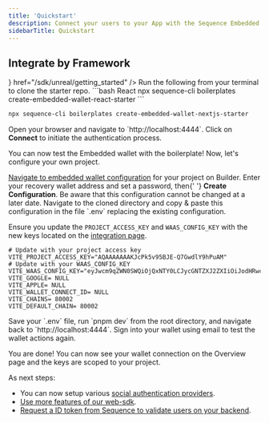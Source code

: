 ---
title: 'Quickstart'
description: Connect your users to your App with the Sequence Embedded Wallet.
sidebarTitle: Quickstart
---

## Integrate by Framework

<CardGroup>
  <Card title="Web SDK" icon="code" href="/sdk/web/wallet-sdk/embedded/getting-started" />
  <Card title="Unity SDK" icon="unity" href="/sdk/unity/overview" />
  <Card title="Unreal SDK" icon={
	<div className="h-6 w-6 fill-gray-800 dark:fill-gray-100 text-gray-800 dark:text-gray-100">
			<div
				className="h-6 w-6 bg-primary dark:bg-primary-light"
				style={{
					WebkitMask:
						"url(\"data:image/svg+xml,%3Csvg xmlns='http://www.w3.org/2000/svg' viewBox='0 0 32 32'%3E%3Cpath d='M16 0c-8.766 0-15.865 7.161-15.865 16s7.099 16 15.865 16c8.76 0 15.865-7.161 15.865-16s-7.104-16-15.87-16zM16 0.703c4.047 0 7.859 1.594 10.724 4.479 2.859 2.875 4.453 6.766 4.443 10.818 0 4.083-1.578 7.927-4.443 10.818-2.828 2.87-6.693 4.484-10.724 4.479-4.031 0.005-7.896-1.609-10.724-4.479-2.859-2.875-4.458-6.766-4.448-10.818 0-4.083 1.583-7.927 4.443-10.818 2.828-2.875 6.698-4.49 10.729-4.479zM15.203 6.333c-2.583 0.693-4.974 2.021-8.161 5.677s-2.583 6.677-2.583 6.677c0 0 0.88-2.078 2.995-4.266 1.005-1.036 1.75-1.385 2.266-1.385 0.458-0.026 0.844 0.344 0.844 0.802v7.422c0 0.734-0.474 0.896-0.911 0.885-0.37-0.005-0.714-0.135-0.714-0.135 2.172 3.156 7.37 3.599 7.37 3.599l2.281-2.438 0.052 0.047 2.089 1.781c3.823-2.271 5.667-6.479 5.667-6.479-1.708 1.802-2.792 2.224-3.438 2.224-0.573-0.005-0.797-0.339-0.797-0.339-0.031-0.156-0.083-2.417-0.104-4.677-0.021-2.339 0-4.682 0.115-4.688 0.661-1.24 2.766-3.74 2.766-3.74-3.932 0.776-6.073 3.354-6.073 3.354-0.635-0.5-1.927-0.417-1.927-0.417 0.604 0.333 1.208 1.302 1.208 2.104v7.896c0 0-1.318 1.161-2.333 1.161-0.604 0-0.974-0.328-1.177-0.599-0.078-0.104-0.146-0.219-0.198-0.344v-9.75c-0.141 0.104-0.313 0.161-0.484 0.167-0.219 0-0.443-0.109-0.594-0.427-0.115-0.24-0.188-0.599-0.188-1.125 0-1.797 2.031-2.99 2.031-2.99z'/%3E%3C/svg%3E\")",
					mask: "url(\"data:image/svg+xml,%3Csvg xmlns='http://www.w3.org/2000/svg' viewBox='0 0 32 32'%3E%3Cpath d='M16 0c-8.766 0-15.865 7.161-15.865 16s7.099 16 15.865 16c8.76 0 15.865-7.161 15.865-16s-7.104-16-15.87-16zM16 0.703c4.047 0 7.859 1.594 10.724 4.479 2.859 2.875 4.453 6.766 4.443 10.818 0 4.083-1.578 7.927-4.443 10.818-2.828 2.87-6.693 4.484-10.724 4.479-4.031 0.005-7.896-1.609-10.724-4.479-2.859-2.875-4.458-6.766-4.448-10.818 0-4.083 1.583-7.927 4.443-10.818 2.828-2.875 6.698-4.49 10.729-4.479zM15.203 6.333c-2.583 0.693-4.974 2.021-8.161 5.677s-2.583 6.677-2.583 6.677c0 0 0.88-2.078 2.995-4.266 1.005-1.036 1.75-1.385 2.266-1.385 0.458-0.026 0.844 0.344 0.844 0.802v7.422c0 0.734-0.474 0.896-0.911 0.885-0.37-0.005-0.714-0.135-0.714-0.135 2.172 3.156 7.37 3.599 7.37 3.599l2.281-2.438 0.052 0.047 2.089 1.781c3.823-2.271 5.667-6.479 5.667-6.479-1.708 1.802-2.792 2.224-3.438 2.224-0.573-0.005-0.797-0.339-0.797-0.339-0.031-0.156-0.083-2.417-0.104-4.677-0.021-2.339 0-4.682 0.115-4.688 0.661-1.24 2.766-3.74 2.766-3.74-3.932 0.776-6.073 3.354-6.073 3.354-0.635-0.5-1.927-0.417-1.927-0.417 0.604 0.333 1.208 1.302 1.208 2.104v7.896c0 0-1.318 1.161-2.333 1.161-0.604 0-0.974-0.328-1.177-0.599-0.078-0.104-0.146-0.219-0.198-0.344v-9.75c-0.141 0.104-0.313 0.161-0.484 0.167-0.219 0-0.443-0.109-0.594-0.427-0.115-0.24-0.188-0.599-0.188-1.125 0-1.797 2.031-2.99 2.031-2.99z'/%3E%3C/svg%3E\")",
					maskRepeat: 'no-repeat',
					maskPosition: 'center center',
				}}></div>
		</div>
  } href="/sdk/unreal/getting_started" />
  <Card title="Headless Embedded Wallet" icon="js" href="sdk/headless-wallet/quickstart" />
  <Card title="React Native" icon="react" href="/sdk/mobile" />
</CardGroup>

<Steps>
<Step title="Clone Starter Repo">
Run the following from your terminal to clone the starter repo.

<CodeGroup>
```bash React
npx sequence-cli boilerplates create-embedded-wallet-react-starter
```

```bash Next
npx sequence-cli boilerplates create-embedded-wallet-nextjs-starter
```

</CodeGroup>

</Step>

<Step title="Connect and Authenticate">
Open your browser and navigate to `http://localhost:4444`. Click on <b>Connect</b> to initiate the authentication process.

You can now test the Embedded wallet with the boilerplate! Now, let's configure your own project.

</Step>

<Step title="Configure your Project">
	<a href="https://sequence.build/project/default/embedded-wallet?tab=config">Navigate to embedded wallet configuration</a> for your project on Builder. Enter your recovery wallet address and set a password, then{' '}
	<b>Create Configuration</b>. Be aware that this configuration cannot be changed at a later date.
</Step>

<Step title="Update Environment Variables">
Navigate to the cloned directory and copy & paste this configuration in the file `.env` replacing the existing configuration.

Ensure you update the `PROJECT_ACCESS_KEY` and `WAAS_CONFIG_KEY` with the new keys located on the <a href="https://sequence.build/project/default/embedded-wallet?tab=integration">integration page</a>.

```tsx
# Update with your project access key
VITE_PROJECT_ACCESS_KEY="AQAAAAAAAKJcPk5v95BJE-Q7GwdlY9hPuAM"
# Update with your WAAS_CONFIG_KEY
VITE_WAAS_CONFIG_KEY="eyJwcm9qZWN0SWQiOjQxNTY0LCJycGNTZXJ2ZXIiOiJodHRwczovL3dhYXMuc2VxdWVuY2UuYXBwIn0="
VITE_GOOGLE= NULL
VITE_APPLE= NULL
VITE_WALLET_CONNECT_ID= NULL
VITE_CHAINS= 80002
VITE_DEFAULT_CHAIN= 80002
```

</Step>

<Step title="Test your new configuration">
Save your `.env` file, run `pnpm dev` from the root directory, and navigate back to `http://localhost:4444`. Sign into your wallet using email to test the wallet actions again.

You are done! You can now see your wallet connection on the Overview page and the keys are scoped to your project.

</Step>
</Steps>

As next steps:

- You can now setup various [social authentication providers](/solutions/builder/embedded-wallet#login-providers).
- [Use more features of our web-sdk](/sdk/web/wallet-sdk/embedded/guides/send-sponsored-tx).
- [Request a ID token from Sequence to validate users on your backend](/sdk/headless-wallet/verification).
